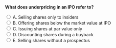 ::: {.question-block}

<form onsubmit="event.preventDefault(); checkAnswer('module1_mcq_q8')" data-correct-answer="B">
  <strong style="display: block;">What does underpricing in an IPO refer to?</strong>

  <label><input type="radio" name="module1_mcq_q8" value="A"> A. Selling shares only to insiders</label><br>
  <label><input type="radio" name="module1_mcq_q8" value="B"> B. Offering shares below the market value at IPO</label><br>
  <label><input type="radio" name="module1_mcq_q8" value="C"> C. Issuing shares at par value only</label><br>
  <label><input type="radio" name="module1_mcq_q8" value="D"> D. Discounting shares during a buyback</label><br>
  <label><input type="radio" name="module1_mcq_q8" value="E"> E. Selling shares without a prospectus</label><br>
</form>

<div id="feedback-module1_mcq_q8" class="feedback" data-status="" style="display:none;">
✅ Correct: B. Underpricing means the IPO share price is set below expected market value, often leading to a first-day stock price increase.
</div>

:::
